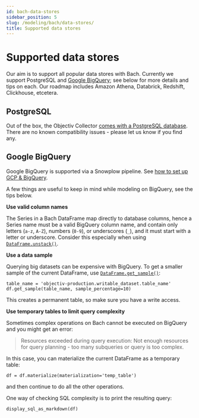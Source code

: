 ```yaml
---
id: bach-data-stores
sidebar_position: 5
slug: /modeling/bach/data-stores/
title: Supported data stores
---
```


# Supported data stores

Our aim is to support all popular data stores with Bach. Currently we support PostgreSQL and [Google BigQuery](/docs/tracking/backend/snowplow/gcp-and-bigquery); see below for more details and tips on each. Our roadmap
includes Amazon Athena, Databrick, Redshift, Clickhouse, etcetera.

## PostgreSQL

Out of the box, the Objectiv Collector [comes with a PostgreSQL database](/docs/tracking/backend/). There are no
known compatibility issues - please let us know if you find any.

## Google BigQuery

Google BigQuery is supported via a Snowplow pipeline. See [how to set up GCP & BigQuery](/docs/tracking/backend/snowplow/gcp-and-bigquery).

A few things are useful to keep in mind while modeling on BigQuery, see the tips below.

**Use valid column names**

The Series in a Bach DataFrame map directly to database columns, hence a Series name must be a valid
BigQuery column name, and contain only letters (`a-z`, `A-Z`), numbers (`0-9`), or underscores (`_`), and
it must start with a letter or underscore. Consider this especially when using
[`DataFrame.unstack()`](/modeling/bach/api-reference/DataFrame/bach.DataFrame.unstack.mdx).

**Use a data sample**

Querying big datasets can be expensive with BigQuery. To get a smaller sample of the current DataFrame,
use [`DataFrame.get_sample()`](/modeling/bach/api-reference/DataFrame/bach.DataFrame.get_sample.mdx):

```console
table_name = 'objectiv-production.writable_dataset.table_name'
df.get_sample(table_name, sample_percentage=10)
```

This creates a permanent table, so make sure you have a write access.

**Use temporary tables to limit query complexity**

Sometimes complex operations on Bach cannot be executed on BigQuery and you might get an error:

> Resources exceeded during query execution: Not enough resources for query planning - too many
> subqueries or query is too complex.

In this case, you can materialize the current DataFrame as a temporary table:

```console
df = df.materialize(materialization='temp_table')
```

and then continue to do all the other operations.

One way of checking SQL complexity is to print the resulting query:

```console
display_sql_as_markdown(df)
```
